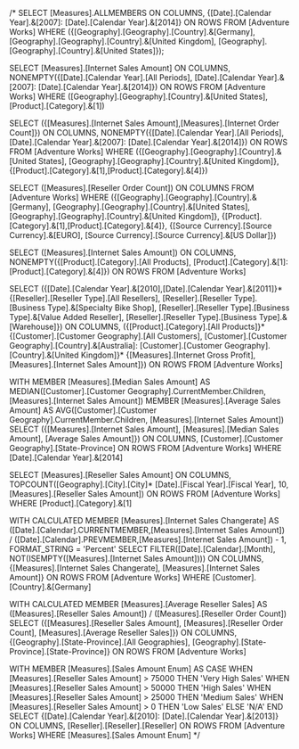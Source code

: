 /*
SELECT [Measures].ALLMEMBERS ON COLUMNS,
{[Date].[Calendar Year].&[2007]:
[Date].[Calendar Year].&[2014]} ON ROWS
FROM [Adventure Works]
WHERE ({[Geography].[Geography].[Country].&[Germany],
[Geography].[Geography].[Country].&[United Kingdom],
[Geography].[Geography].[Country].&[United States]});

SELECT [Measures].[Internet Sales Amount] ON COLUMNS,
NONEMPTY({[Date].[Calendar Year].[All Periods],
	[Date].[Calendar Year].&[2007]:
	[Date].[Calendar Year].&[2014]}) ON ROWS
FROM [Adventure Works]
WHERE ([Geography].[Geography].[Country].&[United States],
	[Product].[Category].&[1])

SELECT ({[Measures].[Internet Sales Amount],[Measures].[Internet Order Count]}) ON COLUMNS,
NONEMPTY({[Date].[Calendar Year].[All Periods],
	[Date].[Calendar Year].&[2007]:
	[Date].[Calendar Year].&[2014]}) ON ROWS
FROM [Adventure Works]
WHERE ({[Geography].[Geography].[Country].&[United States],
		[Geography].[Geography].[Country].&[United Kingdom]},
	{[Product].[Category].&[1],[Product].[Category].&[4]})

SELECT ([Measures].[Reseller Order Count]) ON COLUMNS
FROM [Adventure Works]
WHERE ({[Geography].[Geography].[Country].&[Germany],
		[Geography].[Geography].[Country].&[United States],
		[Geography].[Geography].[Country].&[United Kingdom]},
	{[Product].[Category].&[1],[Product].[Category].&[4]},
	{[Source Currency].[Source Currency].&[EURO],
	[Source Currency].[Source Currency].&[US Dollar]})

SELECT ([Measures].[Internet Sales Amount]) ON COLUMNS,
NONEMPTY({[Product].[Category].[All Products],
		[Product].[Category].&[1]:
		[Product].[Category].&[4]}) ON ROWS
FROM [Adventure Works]

SELECT ({[Date].[Calendar Year].&[2010],[Date].[Calendar Year].&[2011]}*
		{[Reseller].[Reseller Type].[All Resellers],
		[Reseller].[Reseller Type].[Business Type].&[Specialty Bike Shop],
		[Reseller].[Reseller Type].[Business Type].&[Value Added Reseller],
		[Reseller].[Reseller Type].[Business Type].&[Warehouse]}) ON COLUMNS,
({[Product].[Category].[All Products]}*
{[Customer].[Customer Geography].[All Customers],
[Customer].[Customer Geography].[Country].&[Australia]:
[Customer].[Customer Geography].[Country].&[United Kingdom]}*
{[Measures].[Internet Gross Profit],
[Measures].[Internet Sales Amount]}) ON ROWS
FROM [Adventure Works]

WITH MEMBER [Measures].[Median Sales Amount] AS
	MEDIAN([Customer].[Customer Geography].CurrentMember.Children,
	[Measures].[Internet Sales Amount])
MEMBER [Measures].[Average Sales Amount] AS
	AVG([Customer].[Customer Geography].CurrentMember.Children,
	[Measures].[Internet Sales Amount])
SELECT ({[Measures].[Internet Sales Amount],
	[Measures].[Median Sales Amount],
	[Average Sales Amount]}) ON COLUMNS,
	[Customer].[Customer Geography].[State-Province] ON ROWS
FROM [Adventure Works]
WHERE [Date].[Calendar Year].&[2014]

SELECT [Measures].[Reseller Sales Amount] ON COLUMNS,
	TOPCOUNT([Geography].[City].[City]*
			[Date].[Fiscal Year].[Fiscal Year],
			10,
			[Measures].[Reseller Sales Amount]) ON ROWS
FROM [Adventure Works]
WHERE [Product].[Category].&[1]

WITH CALCULATED MEMBER [Measures].[Internet Sales Changerate] AS
	([Date].[Calendar].CURRENTMEMBER,[Measures].[Internet Sales Amount]) /
	([Date].[Calendar].PREVMEMBER,[Measures].[Internet Sales Amount]) - 1,
	FORMAT_STRING = 'Percent'
SELECT FILTER([Date].[Calendar].[Month],
	NOT(ISEMPTY([Measures].[Internet Sales Amount]))) ON COLUMNS,
	{[Measures].[Internet Sales Changerate],
	[Measures].[Internet Sales Amount]} ON ROWS
FROM [Adventure Works]
WHERE [Customer].[Country].&[Germany]

WITH CALCULATED MEMBER [Measures].[Average Reseller Sales] AS
	([Measures].[Reseller Sales Amount]) /
	([Measures].[Reseller Order Count])
SELECT ({[Measures].[Reseller Sales Amount],
		[Measures].[Reseller Order Count],
		[Measures].[Average Reseller Sales]}) ON COLUMNS,
	{[Geography].[State-Province].[All Geographies],
	[Geography].[State-Province].[State-Province]} ON ROWS
FROM [Adventure Works]

WITH MEMBER [Measures].[Sales Amount Enum] AS
CASE
	WHEN [Measures].[Reseller Sales Amount] > 75000 THEN 'Very High Sales'
	WHEN [Measures].[Reseller Sales Amount] > 50000 THEN 'High Sales'
	WHEN [Measures].[Reseller Sales Amount] > 25000 THEN 'Medium Sales'
	WHEN [Measures].[Reseller Sales Amount] > 0 THEN 'Low Sales'
	ELSE 'N/A'
END
SELECT {[Date].[Calendar Year].&[2010]:
		[Date].[Calendar Year].&[2013]} ON COLUMNS,
	[Reseller].[Reseller].[Reseller] ON ROWS
FROM [Adventure Works]
WHERE [Measures].[Sales Amount Enum]
*/